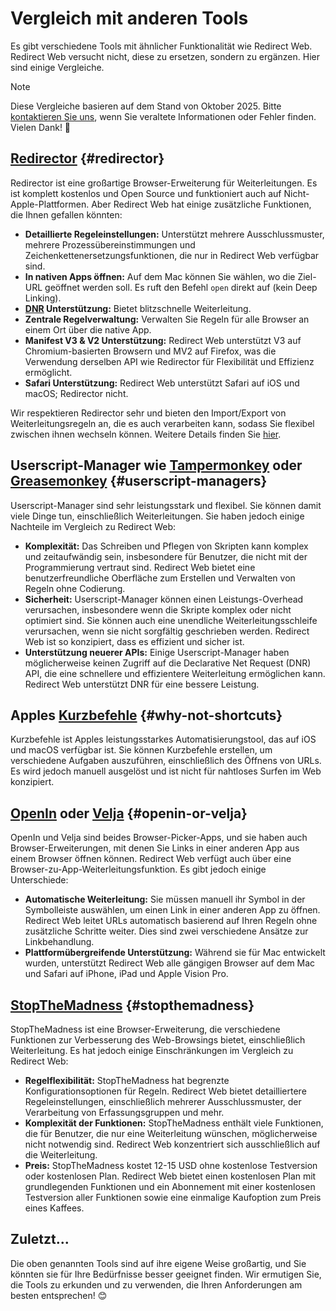 # Vergleich mit anderen Tools

Es gibt verschiedene Tools mit ähnlicher Funktionalität wie Redirect Web. Redirect Web versucht nicht, diese zu ersetzen, sondern zu ergänzen. Hier sind einige Vergleiche.

> [!NOTE]
> Diese Vergleiche basieren auf dem Stand von Oktober 2025. Bitte [kontaktieren Sie uns](/contact-us), wenn Sie veraltete Informationen oder Fehler finden. Vielen Dank! 🙏

## [Redirector](https://github.com/einaregilsson/Redirector) {#redirector}

Redirector ist eine großartige Browser-Erweiterung für Weiterleitungen. Es ist komplett kostenlos und Open Source und funktioniert auch auf Nicht-Apple-Plattformen. Aber Redirect Web hat einige zusätzliche Funktionen, die Ihnen gefallen könnten:

* **Detaillierte Regeleinstellungen:** Unterstützt mehrere Ausschlussmuster, mehrere Prozessübereinstimmungen und Zeichenkettenersetzungsfunktionen, die nur in Redirect Web verfügbar sind.
* **In nativen Apps öffnen:** Auf dem Mac können Sie wählen, wo die Ziel-URL geöffnet werden soll. Es ruft den Befehl `open` direkt auf (kein Deep Linking).
* **[DNR](https://blog.mozilla.org/addons/2023/05/17/declarativenetrequest-available-in-firefox/) Unterstützung:** Bietet blitzschnelle Weiterleitung.
* **Zentrale Regelverwaltung:** Verwalten Sie Regeln für alle Browser an einem Ort über die native App.
* **Manifest V3 & V2 Unterstützung:** Redirect Web unterstützt V3 auf Chromium-basierten Browsern und MV2 auf Firefox, was die Verwendung derselben API wie Redirector für Flexibilität und Effizienz ermöglicht.
* **Safari Unterstützung:** Redirect Web unterstützt Safari auf iOS und macOS; Redirector nicht.

Wir respektieren Redirector sehr und bieten den Import/Export von Weiterleitungsregeln an, die es auch verarbeiten kann, sodass Sie flexibel zwischen ihnen wechseln können. Weitere Details finden Sie [hier](/export-or-import-rules).

## Userscript-Manager wie [Tampermonkey](https://www.tampermonkey.net/) oder [Greasemonkey](https://www.greasespot.net/) {#userscript-managers}

Userscript-Manager sind sehr leistungsstark und flexibel. Sie können damit viele Dinge tun, einschließlich Weiterleitungen. Sie haben jedoch einige Nachteile im Vergleich zu Redirect Web:

* **Komplexität:** Das Schreiben und Pflegen von Skripten kann komplex und zeitaufwändig sein, insbesondere für Benutzer, die nicht mit der Programmierung vertraut sind. Redirect Web bietet eine benutzerfreundliche Oberfläche zum Erstellen und Verwalten von Regeln ohne Codierung.
* **Sicherheit:** Userscript-Manager können einen Leistungs-Overhead verursachen, insbesondere wenn die Skripte komplex oder nicht optimiert sind. Sie können auch eine unendliche Weiterleitungsschleife verursachen, wenn sie nicht sorgfältig geschrieben werden. Redirect Web ist so konzipiert, dass es effizient und sicher ist.
* **Unterstützung neuerer APIs:** Einige Userscript-Manager haben möglicherweise keinen Zugriff auf die Declarative Net Request (DNR) API, die eine schnellere und effizientere Weiterleitung ermöglichen kann. Redirect Web unterstützt DNR für eine bessere Leistung.

## Apples [Kurzbefehle](https://support.apple.com/guide/shortcuts/welcome/ios) {#why-not-shortcuts}

Kurzbefehle ist Apples leistungsstarkes Automatisierungstool, das auf iOS und macOS verfügbar ist. Sie können Kurzbefehle erstellen, um verschiedene Aufgaben auszuführen, einschließlich des Öffnens von URLs. Es wird jedoch manuell ausgelöst und ist nicht für nahtloses Surfen im Web konzipiert.

## [OpenIn](https://loshadki.app/openin4/) oder [Velja](https://sindresorhus.com/velja) {#openin-or-velja}

OpenIn und Velja sind beides Browser-Picker-Apps, und sie haben auch Browser-Erweiterungen, mit denen Sie Links in einer anderen App aus einem Browser öffnen können. Redirect Web verfügt auch über eine Browser-zu-App-Weiterleitungsfunktion. Es gibt jedoch einige Unterschiede:

* **Automatische Weiterleitung:** Sie müssen manuell ihr Symbol in der Symbolleiste auswählen, um einen Link in einer anderen App zu öffnen. Redirect Web leitet URLs automatisch basierend auf Ihren Regeln ohne zusätzliche Schritte weiter. Dies sind zwei verschiedene Ansätze zur Linkbehandlung.
* **Plattformübergreifende Unterstützung:** Während sie für Mac entwickelt wurden, unterstützt Redirect Web alle gängigen Browser auf dem Mac und Safari auf iPhone, iPad und Apple Vision Pro.

## [StopTheMadness](https://www.stopthemadness.com/) {#stopthemadness}

StopTheMadness ist eine Browser-Erweiterung, die verschiedene Funktionen zur Verbesserung des Web-Browsings bietet, einschließlich Weiterleitung. Es hat jedoch einige Einschränkungen im Vergleich zu Redirect Web:

* **Regelflexibilität:** StopTheMadness hat begrenzte Konfigurationsoptionen für Regeln. Redirect Web bietet detailliertere Regeleinstellungen, einschließlich mehrerer Ausschlussmuster, der Verarbeitung von Erfassungsgruppen und mehr.
* **Komplexität der Funktionen:** StopTheMadness enthält viele Funktionen, die für Benutzer, die nur eine Weiterleitung wünschen, möglicherweise nicht notwendig sind. Redirect Web konzentriert sich ausschließlich auf die Weiterleitung.
* **Preis:** StopTheMadness kostet 12-15 USD ohne kostenlose Testversion oder kostenlosen Plan. Redirect Web bietet einen kostenlosen Plan mit grundlegenden Funktionen und ein Abonnement mit einer kostenlosen Testversion aller Funktionen sowie eine einmalige Kaufoption zum Preis eines Kaffees.

## Zuletzt...

Die oben genannten Tools sind auf ihre eigene Weise großartig, und Sie könnten sie für Ihre Bedürfnisse besser geeignet finden. Wir ermutigen Sie, die Tools zu erkunden und zu verwenden, die Ihren Anforderungen am besten entsprechen! 😊
